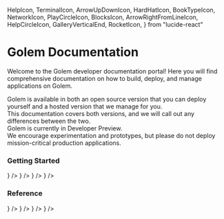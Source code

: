   HelpIcon,
  TerminalIcon,
  ArrowUpDownIcon,
  HardHatIcon,
  BookTypeIcon,
  NetworkIcon,
  PlayCircleIcon,
  BlocksIcon,
  ArrowRightFromLineIcon,
  HelpCircleIcon,
  GalleryVerticalEnd,
  RocketIcon,
} from "lucide-react"

# Golem Documentation

Welcome to the Golem developer documentation portal! Here you will find comprehensive documentation on how to build, deploy, and manage applications on Golem.

<Callout type="info">
  <div>
    Golem is available in both an open source version that you can deploy yourself and a hosted
    version that we manage for you.
  </div>
  <div>
    This documentation covers both versions, and we will call out any differences between the two.
  </div>
</Callout>

<Callout type="warning">
  <div> Golem is currently in Developer Preview. </div>
  <div>
    We encourage experimentation and prototypes, but please do not deploy mission-critical
    production applications.
  </div>
</Callout>

### Getting Started

<Cards num={2}>
  <Card title="Why Golem?" href="/docs/why-golem" icon={<GolemIcon />} />
  <Card title="Quickstart" href="/docs/quickstart" icon={<RocketIcon />} />
  <Card title="Building Components" href="/docs/building-components" icon={<HardHatIcon />} />
  <Card title="Management Console" href="/docs/console" icon={<BlocksIcon />} />
</Cards>

### Reference

<Cards num={2}>
  <Card title="Golem CLI" href="/docs/golem-cli" icon={<TerminalIcon />} />
  <Card title="REST API" href="/docs/rest-api" icon={<ArrowUpDownIcon />} />
  <Card title="Runtime API" href="/docs/runtime-api" icon={<PlayCircleIcon />} />
  <Card title="FAQ" href="/docs/faq" icon={<HelpCircleIcon />} />
</Cards>
